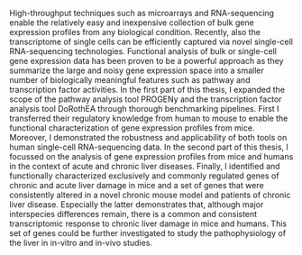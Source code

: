 High-throughput techniques such as microarrays and RNA-sequencing enable the relatively easy and inexpensive collection of bulk gene expression profiles from any biological condition. Recently, also the transcriptome of single cells can be efficiently captured via novel single-cell RNA-sequencing technologies. Functional analysis of bulk or single-cell gene expression data has been proven to be a powerful approach as they summarize the large and noisy gene expression space into a smaller number of biologically meaningful features such as pathway and transcription factor activities. In the first part of this thesis, I expanded the scope of the pathway analysis tool PROGENy and the transcription factor analysis tool DoRothEA through thorough benchmarking pipelines. First I transferred their regulatory knowledge from human to mouse to enable the functional characterization of gene expression profiles from mice. Moreover, I demonstrated the robustness and applicability of both tools on human single-cell RNA-sequencing data. In the second part of this thesis, I focussed on the analysis of gene expression profiles from mice and humans in the context of acute and chronic liver diseases. Finally, I identified and functionally characterized exclusively and commonly regulated genes of chronic and acute liver damage in mice and a set of genes that were consistently altered in a novel chronic mouse model and patients of chronic liver disease. Especially the latter demonstrates that, although major interspecies differences remain, there is a common and consistent transcriptomic response to chronic liver damage in mice and humans. This set of genes could be further investigated to study the pathophysiology of the liver in in-vitro and in-vivo studies.
